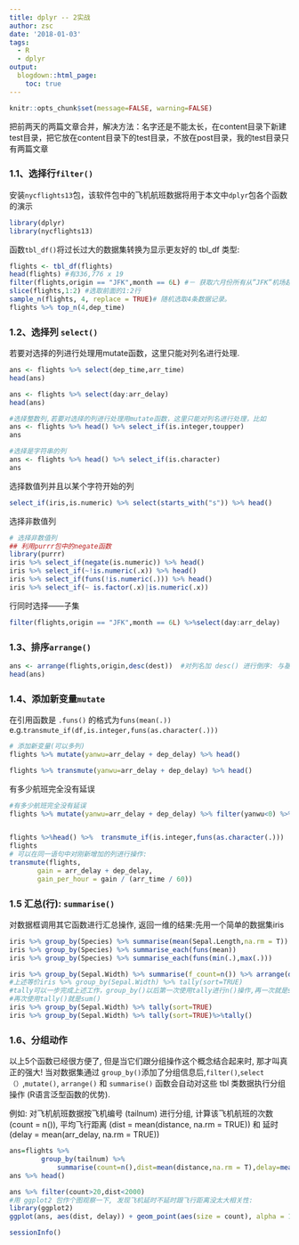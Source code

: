 ```yaml
---
title: dplyr -- 2实战
author: zsc
date: '2018-01-03'
tags:
  - R
  - dplyr
output:
  blogdown::html_page:
    toc: true
---
```


```r
knitr::opts_chunk$set(message=FALSE, warning=FALSE)
```

把前两天的两篇文章合并，解决方法：名字还是不能太长，在content目录下新建test目录，把它放在content目录下的test目录，不放在post目录，我的test目录只有两篇文章

### 1.1、选择行`filter()`

安装`nycflights13`包，该软件包中的飞机航班数据将用于本文中`dplyr`包各个函数的演示

```r
library(dplyr)
library(nycflights13)
```

函数`tbl_df()`将过长过大的数据集转换为显示更友好的 tbl_df 类型:

```r
flights <- tbl_df(flights)
head(flights) #有336,776 x 19
filter(flights,origin == "JFK",month == 6L) #－ 获取六月份所有从”JFK”机场起飞的航班
slice(flights,1:2) #选取前面的1:2行
sample_n(flights, 4, replace = TRUE)# 随机选取4条数据记录。
flights %>% top_n(4,dep_time)
```

### 1.2、选择列 `select()`

若要对选择的列进行处理用mutate函数，这里只能对列名进行处理.

```r
ans <- flights %>% select(dep_time,arr_time)
head(ans)

ans <- flights %>% select(day:arr_delay)
head(ans)
```


```r
#选择整数列,若要对选择的列进行处理用mutate函数，这里只能对列名进行处理，比如
ans <- flights %>% head() %>% select_if(is.integer,toupper)
ans
```


```r
#选择是字符串的列
ans <- flights %>% head() %>% select_if(is.character)
ans


```

选择数值列并且以某个字符开始的列

```r
select_if(iris,is.numeric) %>% select(starts_with("s")) %>% head()
```

选择非数值列
```r
# 选择非数值列
## 利用purrr包中的negate函数
library(purrr)
iris %>% select_if(negate(is.numeric)) %>% head()
iris %>% select_if(~!is.numeric(.x)) %>% head()
iris %>% select_if(funs(!is.numeric(.))) %>% head()
iris %>% select_if(~ is.factor(.x)|is.numeric(.x))

```

行同时选择——子集

```r
filter(flights,origin == "JFK",month == 6L) %>%select(day:arr_delay)
```

### 1.3、排序`arrange()`
```r
ans <- arrange(flights,origin,desc(dest))  #对列名加 desc() 进行倒序: 与基本函数order()类似
head(ans)
```

### 1.4、添加新变量`mutate`

在引用函数是 `.funs()` 的格式为` funs(mean(.))`    e.g.`transmute_if(df,is.integer,funs(as.character(.))) `

```r
# 添加新变量(可以多列) 
flights %>% mutate(yanwu=arr_delay + dep_delay) %>% head()

flights %>% transmute(yanwu=arr_delay + dep_delay) %>% head()


```

有多少航班完全没有延误

```r
#有多少航班完全没有延误
flights %>% mutate(yanwu=arr_delay + dep_delay) %>% filter(yanwu<0) %>% head()


flights %>%head() %>%  transmute_if(is.integer,funs(as.character(.)))  #把整数类型的列转换为字符串  
flights 
# 可以在同一语句中对刚新增加的列进行操作:
transmute(flights, 
       gain = arr_delay + dep_delay, 
       gain_per_hour = gain / (arr_time / 60))
```

### 1.5 汇总(行): `summarise()`

对数据框调用其它函数进行汇总操作, 返回一维的结果:先用一个简单的数据集iris


```r
iris %>% group_by(Species) %>% summarise(mean(Sepal.Length,na.rm = T))
iris %>% group_by(Species) %>% summarise_each(funs(mean))
iris %>% group_by(Species) %>% summarise_each(funs(min(.),max(.)))
```

```r
iris %>% group_by(Sepal.Width) %>% summarise(f_count=n()) %>% arrange(desc(f_count)) 
#上述等价iris %>% group_by(Sepal.Width) %>% tally(sort=TRUE)
#tally可以一步完成上述工作，group_by()以后第一次使用tally进行n()操作,再一次就是sum(n) sort=TRUE对结果排序,当等于TRUE是降序
#再次使用tally()就是sum()
iris %>% group_by(Sepal.Width) %>% tally(sort=TRUE)
iris %>% group_by(Sepal.Width) %>% tally(sort=TRUE)%>%tally()

```

### 1.6、分组动作

以上5个函数已经很方便了, 但是当它们跟分组操作这个概念结合起来时, 那才叫真正的强大! 当对数据集通过 `group_by() `添加了分组信息后,`filter()`,`select（）`,`mutate()`, `arrange()` 和 `summarise()` 函数会自动对这些 tbl 类数据执行分组操作 (R语言泛型函数的优势).

例如: 对飞机航班数据按飞机编号 (tailnum) 进行分组, 计算该飞机航班的次数 (count = n()), 平均飞行距离 (dist = mean(distance, na.rm = TRUE)) 和 延时 (delay = mean(arr_delay, na.rm = TRUE))

```r
ans=flights %>%
		group_by(tailnum) %>%
			summarise(count=n(),dist=mean(distance,na.rm = T),delay=mean(arr_delay,na.rm = T))
ans %>% head()

ans %>% filter(count>20,dist<2000)
#用 ggplot2 包作个图观察一下, 发现飞机延时不延时跟飞行距离没太大相关性:
library(ggplot2)
ggplot(ans, aes(dist, delay)) + geom_point(aes(size = count), alpha = 1/2) + geom_smooth() + scale_size_area()

```


```r
sessionInfo()
```

